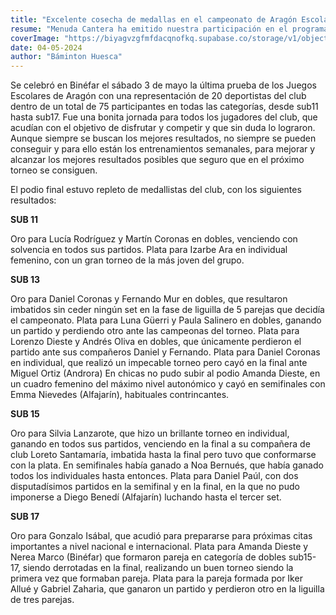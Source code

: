```yaml
---
title: "Excelente cosecha de medallas en el campeonato de Aragón Escolares"
resume: "Menuda Cantera ha emitido nuestra participación en el programa"
coverImage: "https://biyagvzgfmfdacqnofkq.supabase.co/storage/v1/object/public/images/blog/9c2f7c14-4e5f-4166-b0b2-237a986f5076.webp?t=2024-05-08T19%3A47%3A45.391Z"
date: 04-05-2024
author: "Báminton Huesca"
---
```


Se celebró en Binéfar el sábado 3 de mayo la última prueba de los Juegos Escolares de Aragón con una representación de 20 deportistas del club dentro de un total de 75 participantes en todas las categorías, desde sub11 hasta sub17. Fue una bonita jornada para todos los jugadores del club, que acudían con el objetivo de disfrutar y competir y que sin duda lo lograron. Aunque siempre se buscan los mejores resultados, no siempre se pueden conseguir y para ello están los entrenamientos semanales, para mejorar y alcanzar los mejores resultados posibles que seguro que en el próximo torneo se consiguen.

El podio final estuvo repleto de medallistas del club, con los siguientes resultados:

<strong>SUB 11</strong>

Oro para Lucía Rodríguez y Martín Coronas en dobles, venciendo con solvencia en todos sus partidos.
Plata para Izarbe Ara en individual femenino, con un gran torneo de la más joven del grupo.

<strong>SUB 13</strong>

Oro para Daniel Coronas y Fernando Mur en dobles, que resultaron imbatidos sin ceder
ningún set en la fase de liguilla de 5 parejas que decidía el campeonato. Plata para
Luna Güerri y Paula Salinero en dobles, ganando un partido y perdiendo otro ante
las campeonas del torneo. Plata para Lorenzo Dieste y Andrés Oliva en dobles, que
únicamente perdieron el partido ante sus compañeros Daniel y Fernando. Plata para
Daniel Coronas en individual, que realizó un impecable torneo pero cayó en la final
ante Miguel Ortiz (Androra) En chicas no pudo subir al podio Amanda Dieste, en un
cuadro femenino del máximo nivel autonómico y cayó en semifinales con Emma Nievedes
(Alfajarín), habituales contrincantes.

<strong>SUB 15</strong>

Oro para Silvia Lanzarote, que hizo un brillante torneo en individual, ganando en
todos sus partidos, venciendo en la final a su compañera de club Loreto Santamaría,
imbatida hasta la final pero tuvo que conformarse con la plata. En semifinales había
ganado a Noa Bernués, que había ganado todos los individuales hasta entonces. Plata
para Daniel Paúl, con dos disputadísimos partidos en la semifinal y en la final,
en la que no pudo imponerse a Diego Benedí (Alfajarín) luchando hasta el tercer set.

<strong>SUB 17</strong>

Oro para Gonzalo Isábal, que acudió para prepararse para próximas citas importantes
a nivel nacional e internacional. Plata para Amanda Dieste y Nerea Marco (Binéfar)
que formaron pareja en categoría de dobles sub15-17, siendo derrotadas en la final,
realizando un buen torneo siendo la primera vez que formaban pareja. Plata para la
pareja formada por Iker Allué y Gabriel Zaharia, que ganaron un partido y perdieron
otro en la liguilla de tres parejas.
